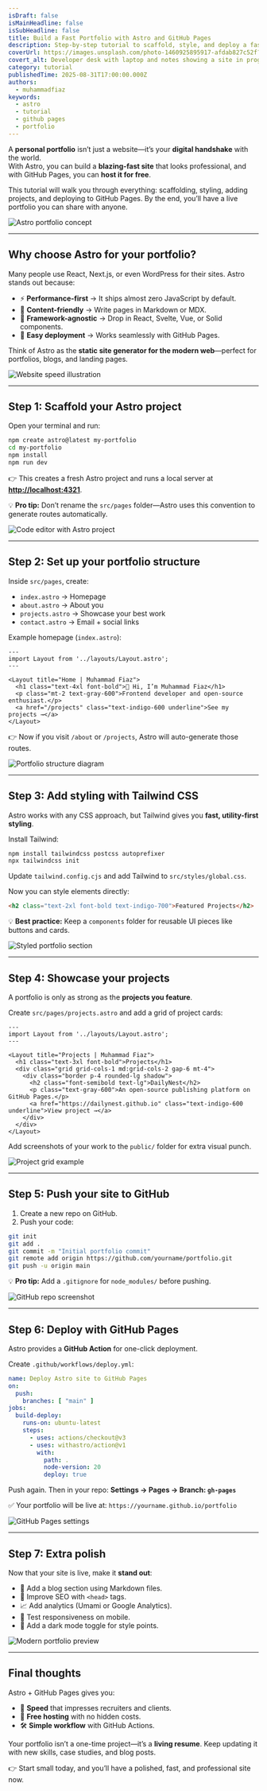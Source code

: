 ```yaml
---
isDraft: false
isMainHeadline: false
isSubHeadline: false
title: Build a Fast Portfolio with Astro and GitHub Pages
description: Step-by-step tutorial to scaffold, style, and deploy a fast personal site using Astro and GitHub Pages.
coverUrl: https://images.unsplash.com/photo-1460925895917-afdab827c52f?q=80&w=1600&auto=format&fit=crop
covert_alt: Developer desk with laptop and notes showing a site in progress
category: tutorial
publishedTime: 2025-08-31T17:00:00.000Z
authors:
  - muhammadfiaz
keywords:
  - astro
  - tutorial
  - github pages
  - portfolio
---
```


A **personal portfolio** isn’t just a website—it’s your **digital handshake** with the world.  
With Astro, you can build a **blazing-fast site** that looks professional, and with GitHub Pages, you can **host it for free**.  

This tutorial will walk you through everything: scaffolding, styling, adding projects, and deploying to GitHub Pages. By the end, you’ll have a live portfolio you can share with anyone.  

![Astro portfolio concept](https://images.unsplash.com/photo-1616469829581-73993eb86b02?q=80&w=1200&auto=format&fit=crop)

---

## Why choose Astro for your portfolio?

Many people use React, Next.js, or even WordPress for their sites. Astro stands out because:

- ⚡ **Performance-first** → It ships almost zero JavaScript by default.  
- 📄 **Content-friendly** → Write pages in Markdown or MDX.  
- 🎨 **Framework-agnostic** → Drop in React, Svelte, Vue, or Solid components.  
- 🚀 **Easy deployment** → Works seamlessly with GitHub Pages.  

Think of Astro as the **static site generator for the modern web**—perfect for portfolios, blogs, and landing pages.  

![Website speed illustration](https://images.unsplash.com/photo-1504384308090-c894fdcc538d?q=80&w=1200&auto=format&fit=crop)

---

## Step 1: Scaffold your Astro project

Open your terminal and run:

```bash
npm create astro@latest my-portfolio
cd my-portfolio
npm install
npm run dev
````

👉 This creates a fresh Astro project and runs a local server at **[http://localhost:4321](http://localhost:4321)**.

💡 **Pro tip:** Don’t rename the `src/pages` folder—Astro uses this convention to generate routes automatically.

![Code editor with Astro project](https://images.unsplash.com/photo-1515879218367-8466d910aaa4?q=80&w=1200&auto=format&fit=crop)

---

## Step 2: Set up your portfolio structure

Inside `src/pages`, create:

* `index.astro` → Homepage
* `about.astro` → About you
* `projects.astro` → Showcase your best work
* `contact.astro` → Email + social links

Example homepage (`index.astro`):

```astro
---
import Layout from '../layouts/Layout.astro';
---

<Layout title="Home | Muhammad Fiaz">
  <h1 class="text-4xl font-bold">👋 Hi, I’m Muhammad Fiaz</h1>
  <p class="mt-2 text-gray-600">Frontend developer and open-source enthusiast.</p>
  <a href="/projects" class="text-indigo-600 underline">See my projects →</a>
</Layout>
```

👉 Now if you visit `/about` or `/projects`, Astro will auto-generate those routes.

![Portfolio structure diagram](https://images.unsplash.com/photo-1557804506-669a67965ba0?q=80&w=1200&auto=format&fit=crop)

---

## Step 3: Add styling with Tailwind CSS

Astro works with any CSS approach, but Tailwind gives you **fast, utility-first styling**.

Install Tailwind:

```bash
npm install tailwindcss postcss autoprefixer
npx tailwindcss init
```

Update `tailwind.config.cjs` and add Tailwind to `src/styles/global.css`.

Now you can style elements directly:

```html
<h2 class="text-2xl font-bold text-indigo-700">Featured Projects</h2>
```

💡 **Best practice:** Keep a `components` folder for reusable UI pieces like buttons and cards.

![Styled portfolio section](https://images.unsplash.com/photo-1555066931-4365d14bab8c?q=80&w=1200&auto=format&fit=crop)

---

## Step 4: Showcase your projects

A portfolio is only as strong as the **projects you feature**.

Create `src/pages/projects.astro` and add a grid of project cards:

```astro
---
import Layout from '../layouts/Layout.astro';
---

<Layout title="Projects | Muhammad Fiaz">
  <h1 class="text-3xl font-bold">Projects</h1>
  <div class="grid grid-cols-1 md:grid-cols-2 gap-6 mt-4">
    <div class="border p-4 rounded-lg shadow">
      <h2 class="font-semibold text-lg">DailyNest</h2>
      <p class="text-gray-600">An open-source publishing platform on GitHub Pages.</p>
      <a href="https://dailynest.github.io" class="text-indigo-600 underline">View project →</a>
    </div>
  </div>
</Layout>
```

Add screenshots of your work to the `public/` folder for extra visual punch.

![Project grid example](https://images.unsplash.com/photo-1557804506-669a67965ba0?q=80&w=1200&auto=format&fit=crop)

---

## Step 5: Push your site to GitHub

1. Create a new repo on GitHub.
2. Push your code:

```bash
git init
git add .
git commit -m "Initial portfolio commit"
git remote add origin https://github.com/yourname/portfolio.git
git push -u origin main
```

💡 **Pro tip:** Add a `.gitignore` for `node_modules/` before pushing.

![GitHub repo screenshot](https://images.unsplash.com/photo-1633356122102-9840ef0bc3be?q=80&w=1200&auto=format&fit=crop)

---

## Step 6: Deploy with GitHub Pages

Astro provides a **GitHub Action** for one-click deployment.

Create `.github/workflows/deploy.yml`:

```yaml
name: Deploy Astro site to GitHub Pages
on:
  push:
    branches: [ "main" ]
jobs:
  build-deploy:
    runs-on: ubuntu-latest
    steps:
      - uses: actions/checkout@v3
      - uses: withastro/action@v1
        with:
          path: .
          node-version: 20
          deploy: true
```

Push again. Then in your repo:
**Settings → Pages → Branch: `gh-pages`**

✅ Your portfolio will be live at:
`https://yourname.github.io/portfolio`

![GitHub Pages settings](https://images.unsplash.com/photo-1521791136064-7986c2920216?q=80&w=1200&auto=format&fit=crop)

---

## Step 7: Extra polish

Now that your site is live, make it **stand out**:

* 📝 Add a blog section using Markdown files.
* 🔎 Improve SEO with `<head>` tags.
* 📈 Add analytics (Umami or Google Analytics).
* 📱 Test responsiveness on mobile.
* 🎨 Add a dark mode toggle for style points.

![Modern portfolio preview](https://images.unsplash.com/photo-1498050108023-c5249f4df085?q=80&w=1200&auto=format&fit=crop)

---

## Final thoughts

Astro + GitHub Pages gives you:

* 🚀 **Speed** that impresses recruiters and clients.
* 💸 **Free hosting** with no hidden costs.
* 🛠️ **Simple workflow** with GitHub Actions.

Your portfolio isn’t a one-time project—it’s a **living resume**. Keep updating it with new skills, case studies, and blog posts.

👉 Start small today, and you’ll have a polished, fast, and professional site now.
